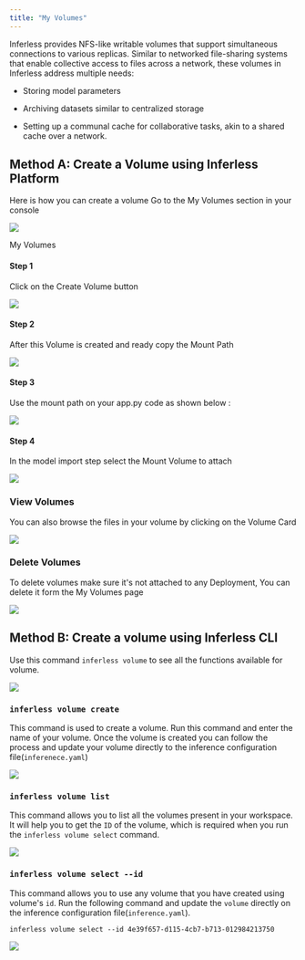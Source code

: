 ```yaml
---
title: "My Volumes"
---
```


Inferless provides NFS-like writable volumes that support simultaneous connections to various replicas. Similar to networked file-sharing systems that enable collective access to files across a network, these volumes in Inferless address multiple needs:

* Storing model parameters

* Archiving datasets similar to centralized storage

* Setting up a communal cache for collaborative tasks, akin to a shared cache over a network.

## Method A: Create a Volume using Inferless Platform

Here is how you can create a volume Go to the My Volumes section in your console 

![](/images/my-volume1.png)

My Volumes 

#### Step 1

Click on the Create Volume button 

![](/images/my-volume2.png)

#### Step 2

After this Volume is created and ready copy the Mount Path 

![](/images/my-volume3.png)

#### Step 3

Use the mount path on your app.py code as shown below :

![](/images/my-volume4.png)

#### Step 4

In the model import step select the Mount Volume to attach 

![](/images/my-volume5.png)

### View Volumes

You can also browse the files in your volume by clicking on the Volume Card 


![](/images/my-volume6.png)

### Delete Volumes 

To delete volumes make sure it's not attached to any Deployment, You can delete it form the My Volumes page 

![](/images/my-volume7.png)

## Method B: Create a volume using Inferless CLI

Use this command `inferless volume` to see all the functions available for volume.

![](/images/my-volume8.png)

### `inferless volume create`

This command is used to create a volume. Run this command and enter the name of your volume. Once the volume is created you can follow the process and update your volume directly to the inference configuration file(`inferenece.yaml`)

![](/images/my-volume12.png)

### `inferless volume list`

This command allows you to list all the volumes present in your workspace. It will help you to get the `ID` of the volume, which is required when you run the `inferless volume select` command.

![](/images/my-volume9.png)

### `inferless volume select --id`

This command allows you to use any volume that you have created using volume's `id`. Run the following command and update the `volume` directly on the inference configuration file(`inference.yaml`).

```
inferless volume select --id 4e39f657-d115-4cb7-b713-012984213750
```

![](/images/myvolume-11.png)